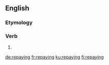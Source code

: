 ==English==

===Etymology===
{{confix|re|pay|ing|lang=en}}

===Verb===
{{head|en|verb form}}

# {{present participle of|repay|lang=en}}

[[de:repaying]]
[[fr:repaying]]
[[ku:repaying]]
[[fi:repaying]]